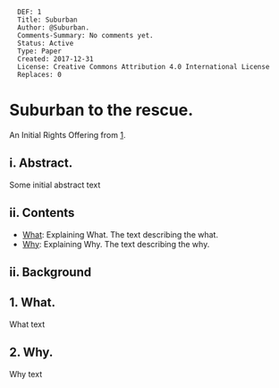 <pre>
  DEF: 1
  Title: Suburban
  Author: @Suburban.
  Comments-Summary: No comments yet.
  Status: Active
  Type: Paper
  Created: 2017-12-31
  License: Creative Commons Attribution 4.0 International License
  Replaces: 0
</pre>

=Suburban to the rescue.=
An Initial Rights Offering from [https://github.com/se37301/suburban].


==i. Abstract.==
Some initial abstract text

==ii. Contents==

* [[#What|What]]: Explaining What. The text describing the what.
* [[#Why|Why]]: Explaining Why. The text describing the why.

==ii. Background==



<div id="What"></div>

==1. What.==

What text

<div id="Why"></div>
==2. Why.==
Why text
